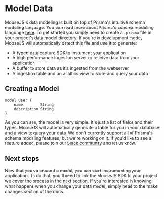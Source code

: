 
# Model Data
MooseJS's data modeling is built on top of Prisma's intuitive schema modeling language. You can read more about Prisma's schema modeling language [here](https://www.prisma.io/docs/reference/tools-and-interfaces/prisma-schema). To get started you simply need to create a `.prisma` file in your project's data model directory. If you're in development mode, MooseJS will automatically detect this file and use it to generate:
- A typed data capture SDK to instument your application
- A high performance ingestion server to receive data from your application
- A buffer to store data as it's ingested from the webserver
- A ingestion table and an analtics view to store and query your data

## Creating a Model
```prisma filename="datamodels/user.prisma" copy
model User {
    name        String
    description String
}
```

As you can see, the model is very simple. It's just a list of fields and their types. MooseJS will automatically generate a table for you in your database and a view to query your data. We don't currently support all of Prisma's schema modeling features, but we're working on it. If you'd like to see a feature added, please join our [Slack community](https://join.slack.com/t/igloocommunity/shared_invite/zt-25gsnx2x2-9ttVTt4L9LYFrRcM6jimcg) and let us know.

## Next steps
Now that you've created a model, you can start instrumenting your application. To do that, you'll need to link the MooseJS SDK to your project we cover the process in the [next section](/building/capture-data). If you're interested in knowing what happens when you change your data model, simply head to the make changes section of the docs.

<Cards>
  <Card title="Capture Data" href="/building/capture-data" />
  <Card title="Make Changes" href="/building/make-changes" />
</Cards>